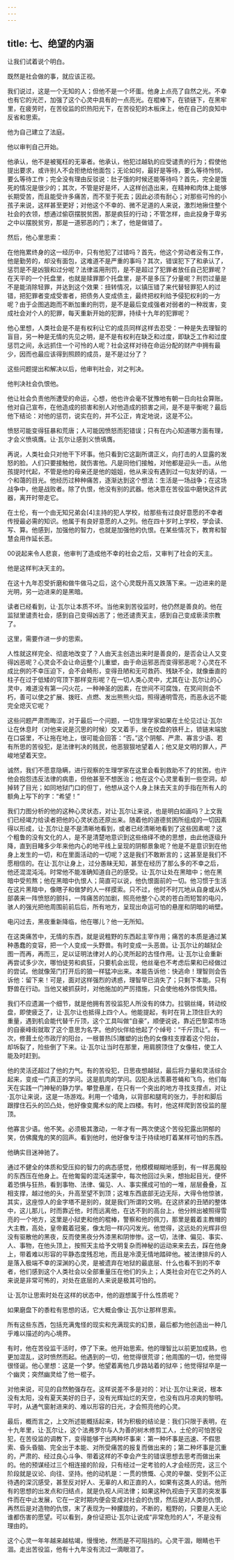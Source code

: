```yaml
---
---
---
```

title: 七、绝望的内涵
---




让我们试着说个明白。

既然是社会做的事，就应该正视。

我们说过，这是一个无知的人；但他不是一个坏蛋。他身上点亮了自然之光。不幸也有它的光芒，加强了这个心灵中具有的一点亮光。在棍棒下，在锁链下，在黑牢里，在疲劳时，在苦役监的炽热阳光下，在苦役犯的木板床上，他在自己的良知中反省和思索。

他为自己建立了法庭。

他以审判自己开始。

他承认，他不是被冤枉的无辜者。他承认，他犯过越轨的应受谴责的行为；假使他提出要求，或许别人不会拒绝给他面包；无论如何，最好是等待，要么等待怜悯，要么等待工作；完全没有理由反驳说：肚子饿的时候还能等待吗？首先，完全是饿死的情况是很少的；其次，不管是好是坏，人这样创造出来，在精神和肉体上能够长期受苦，而且能受许多痛苦，而不至于死去；因此必须有耐心；对那些可怜的小孩子来说，这样甚至更好；对他这个不幸的、微不足道的人来说，激烈地揪住整个社会的衣领，想通过偷窃摆脱贫困，那是疯狂的行动；不管怎样，由此投身于卑劣之中以摆脱贫穷，那是一道邪恶的门；末了，他是做错了。

然后，他心里思索：

在他拖累终身的这一经历中，只有他犯了过错吗？首先，他这个劳动者没有工作，他是勤劳的，却没有面包，这难道不是严重的事吗？其次，错误犯下了和承认了，惩罚是不是凶狠和过分呢？法律滥用刑罚，是不是超过了犯罪者放任自己犯罪呢？在天平的一个托盘里，也就是赎罪那个托盘里，是不是多压了分量呢？刑罚过量是不是能消除轻罪，并达到这个效果：扭转情况，以镇压错了来代替轻罪犯人的过错，把犯罪者变成受害者，把债务人变成债主，最终把权利给予侵犯权利的一方呢？由于企图逃跑而不断加重的刑罚，是不是最后变成强者对弱者的一种戕害，变成社会对个人的犯罪，每天重新开始的犯罪，持续十九年的犯罪呢？

他心里想，人类社会是不是有权利让它的成员同样这样去忍受：一种是失去理智的盲目，另一种是无情的先见之明，是不是有权利在缺乏和过度，即缺乏工作和过度惩罚之间，永远抓住一个可怜的人呢？社会这样对待在命运分配的财产中拥有最少，因而也最应该得到照顾的成员，是不是过分了？

这些问题提出和解决以后，他审判社会，对之判决。

他判决社会仇恨他。

他让社会负责他所遭受的命运，心想，他也许会毫不犹豫地有朝一日向社会算账。他对自己宣布，在他造成的损害和别人对他造成的损害之间，是不是平衡呢？最后他下结论：对他的惩罚，说实在的，并不公正，肯定地说，这是不公。

愤怒可能变得狂暴和荒唐；人可能因愤怒而犯错误；只有在内心知道哪方面有理，才会义愤填膺。让·瓦尔让感到义愤填膺。

再说，人类社会只对他干下坏事。他只看到它这副所谓正义，向打击的人显露的发怒的脸。人们只要接触他，就伤害他。凡是同他们接触，对他都是迎头一击。从他孩提时代起，不管是他的母亲还是他的姐姐，他从来没有遇到过一句友好的话，一个和蔼的目光。他经历过种种痛苦，逐渐达到这个想法：生活是一场战争；在这场战争中，他是战败者。除了仇恨，他没有别的武器。他决意在苦役监中磨快这件武器，离开时带走它。

在土伦，有一个由无知兄弟会[4]主持的犯人学校，给那些有过良好意愿的不幸者传授最必需的知识。他属于有良好意愿的人之列。他在四十岁时上学校，学会读、写、算。他感到，加强他的智力，也就是加强他的仇恨。在某些情况下，教育和智慧会用作延长恶。

00说起来令人悲哀，他审判了造成他不幸的社会之后，又审判了社会的天主。

他是这样判决天主的。

在这十九年忍受折磨和做牛做马之后，这个心灵既升高又跌落下来。一边进来的是光明，另一边进来的是黑暗。

读者已经看到，让·瓦尔让本质不坏。当他来到苦役监时，他仍然是善良的。他在监狱里谴责社会，感到自己变得凶恶了；他还谴责天主，感到自己变成亵渎宗教了。

这里，需要作进一步的思索。

人性就这样完全、彻底地改变了？人由天主创造出来时是善良的，是否会让人又变得凶恶呢？心灵会不会让命运整个儿重塑，由于命运邪恶而变得邪恶呢？心灵在不成比例的不幸压迫下，会不会畸形，变得丑陋和无可救药、残缺不全，就像垂直的柱子在过于低矮的穹顶下那样变形呢？在一切人类心灵中，尤其在让·瓦尔让的心灵中，难道没有第一闪火花，一种神圣的因素，在世间不可腐蚀，在冥间则会不朽，善可以使之扩展、拨旺、点燃、发出熊熊火焰，照得通明雪亮，而恶永远不能完全熄灭它呢？

这些问题严肃而晦涩，对于最后一个问题，一切生理学家如果在土伦见过让·瓦尔让在休息时（对他来说是沉思的时候）交叉着手，坐在绞盘的铁杆上，锁链末端放在口袋里，不让拖在地上，很可能会回答：“否。”这个阴郁、严肃、寡言少语、若有所思的苦役犯，是法律判决的贱民，他恶狠狠地望着人；他又是文明的罪人，严峻地望着天空。

诚然，我们不愿意隐瞒，进行观察的生理学家在这里会看到救助不了的贫困，也许他会抱怨违反法律的病患，但他甚至不想医治；他在这个心灵里看到一些空洞，却掉转了目光；如同地狱门口的但丁，他想从这个人身上抹去天主的手指在所有人的额角上写下的字：“希望！”

我们力图分析的他的这种心灵状态，对让·瓦尔让来说，也是明白如画吗？上文我们已经竭力给读者把他的心灵状态还原出来。随着他的道德贫困所组成的一切因素得以形成，让·瓦尔让是不是清晰地看到，或者已经清晰地看到了这些因素呢？这个粗鲁的没有文化的人，是不是清楚地意识到这些络绎不绝的思想，由此他逐级升降，直到目睹多少年来他内心的地平线上呈现的阴郁景象呢？他是不是意识到在他身上发生的一切，和在里面活动的一切呢？这是我们不敢断言的；这甚至是我们不愿相信的。在让·瓦尔让身上，过分愚昧无知，甚至在经历了那么多的不幸之后，他还混混沌沌。时常他不能准确知道自己的感受。让·瓦尔让处在黑暗中；他在黑暗中受煎熬；他在黑暗中仇恨人；简直可以说，他仇恨面前的一切。他习惯于生活在这片黑暗中，像瞎子和做梦的人一样摸索。只不过，他时不时兀地从自身或从外部袭来一阵愤怒的颤抖，一阵痛苦的加剧，照亮他整个心灵的苍白而短暂的电闪，骇人的强光把他周围前前后后，所有地方，呈现出命运可怕的悬崖和阴暗的峭壁。

电闪过去，黑夜重新降临，他在哪儿？他一无所知。

在这类痛苦中，无情的东西，就是说粗野的东西起主宰作用；痛苦的本质是通过某种愚蠢的变容，把一个人变成一头野兽。有时变成一头恶兽。让·瓦尔让的越狱企图一而再，再而三，足以证明法律对人的心灵所起的古怪作用。让·瓦尔让会重新再尝试多少次，哪怕徒劳和疯狂，只要机会出现，他丝毫也不考虑后果和已经做过的尝试。他就像笼门打开后的狼一样猛冲出来。本能告诉他：快逃命！理智则会告诉他：留下来！可是，面对这样强烈的诱惑，理智早已消失了；只剩下本能。只有野兽在行动。当他又被抓获时，对他施加的严厉措施，只会使他格外惊慌失措。

我们不应遗漏一个细节，就是他拥有苦役监犯人所没有的体力。拉钢丝绳，转动绞盘，即使疲乏了，让·瓦尔让也抵得上四个人。他能提起，有时在背上顶住巨大的重量，遇到机会能代替千斤顶，这个工具叫做“自豪”，顺便说说，靠近巴黎菜市场的自豪峰街就取了这个意思为名字。他的伙伴给他起了个绰号：“千斤顶让”。有一次，修葺土伦市政厅的阳台，一根普热[5]雕塑的出色的女像柱支撑着这个阳台，却坼裂了，险些倒了下来。让·瓦尔让当时在那里，用肩膀顶住了女像柱，使工人能及时赶到。

他的灵活还超过了他的力气。有的苦役犯，日思夜想越狱，最后将力量和灵活综合起来，变成一门真正的学问。这是肌肉的学问。囚犯永远羡慕苍蝇和飞鸟，他们每天在实践一门神秘的静力学。攀登悬崖，在只有一个突出的地方寻找支撑点，对让·瓦尔让来说，这是一场游戏。利用一个墙角，以背部和腿弯的张力，手肘和脚后跟撑住石头的凹凸处，他好像变魔术似的爬上四楼。有时，他这样爬到苦役监的屋顶。

他寡言少语。他不笑。必须极其激动，一年才有一两次使这个苦役犯露出阴郁的笑，仿佛魔鬼的笑的回声。看到他时，他好像专注于持续地盯着某样可怕的东西。

他确实目迷神驰了。

通过不健全的体质和受压抑的智力的病态感觉，他模模糊糊地感到，有一样恶魔般的东西压在他身上。在他匍匐的混沌迷蒙中，每次他回过头来，想抬起目光，便怀着恐惧与狂热，看到事物、法律、偏见、人、事实摞成可怕的一堆，层层叠叠，互相支撑，越过他的头，升高至望不到顶；这堆东西底部无边无际，大得令他惊骇，其实，这座惊人的金字塔不是别的，就是我们所谓的文明。在这挤紧的丑陋的整体中，这儿那儿，时而靠近他，时而远离他，在达不到的高台上，他分辨出被照得雪亮的一个地方，这里是小狱吏和他的棍棒，警察和他的佩刀，那里是戴着主教帽的大主教，高处，皇帝戴着冠冕，像太阳一样闪闪发光。他觉得，这远处的光辉非但没有驱散他的黑夜，反而使黑夜分外漆黑和阴惨惨。这一切，法律、偏见、事实、人、事物，在他头顶上，按照天主给予文明复杂而神秘的运动来来去去，踩在他身上，带着难以形容的平静态度残忍地，而且是冷漠无情地踏碎他。被法律排斥的人是落入极端不幸的深渊的心灵，是被遗弃在地狱的最底层、什么也看不到的不幸者，他们感到这个人类社会以全部重量压在他们的头上；人类社会对在它之外的人来说是非常可怖的，对处在底层的人来说是极其可怕的。

让·瓦尔让思索时处在这样的状态中，他的遐想属于什么性质呢？

如果磨盘下的黍粒有思想的话，它大概会像让·瓦尔让那样思索。

所有这些东西，包括充满鬼怪的现实和充满现实的幻景，最后都为他创造出一种几乎难以描述的内心境界。

有时，他在苦役监干活时，停了下来。他开始思索。他的理智比以前更加成熟，也更加混乱，这时愤然而起。他遇到的一切，他觉得很荒谬；他周围的一切，他觉得很怪诞。他心里想：这是一个梦。他望着离他几步路站着的狱卒；他觉得狱卒是一个幽灵；突然幽灵给了他一棍子。

对他来说，可见的自然勉强存在。这样说差不多是对的：对让·瓦尔让来说，根本没有太阳，没有夏天美好的日子，没有光辉灿烂的天空，也没有四月凉爽的黎明。平时，从通气窗射进来的、难以形容的日光，才会照亮他的心灵。

最后，概而言之，上文所述能概括起来，转为积极的结论是：我们只限于表明，在十九年里，让·瓦尔让，这个法弗罗尔与人为善的树木修剪工人，土伦的可怕苦役犯，在苦役监的调教下，变得能够干出两种坏事来：第一种坏事是迅速、不假思索、昏头昏脑、完全出于本能、对所受痛苦的报复而做出来的；第二种坏事是沉重的，严肃的、经过良心斗争、带着这样的不幸会产生的错误思想去思考而做出来的。他的预谋经过三个相连接的阶段，只有经过一定考验的人才会经历完，这三个阶段就是议论、向往、坚持。他的动机是：一贯的愤慨、心灵的辛酸、受到不公正待遇的深沉感受，甚至反对好人、无辜的人和正直的人，如果有这类人的话。他所有的思想的出发点和归结点，就是仇视人间法律；如果这种仇视由于天意的突发事件而在中止发展，它在一定时期内便会变成对社会的仇恨，然后是对人类的仇恨，再然后是对造物的仇恨，末了表现为一种朦胧的，不断的，粗野的，只要是人无论谁都伤害的愿望。可以看到，身份证把让·瓦尔让说成“非常危险的人”，不是没有理由的。

这个心灵一年年越来越枯竭，慢慢地，然而是不可阻挡的。心灵干涸，眼睛也干涸。走出苦役监，他有十九年没有流过一滴眼泪了。